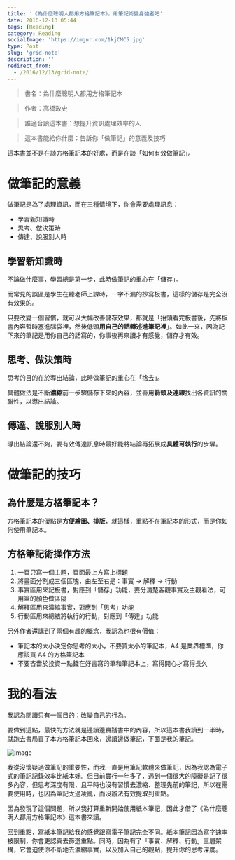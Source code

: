 ```yaml
---
title: '《為什麼聰明人都用方格筆記本》，用筆記術變身強者吧'
date: 2016-12-13 05:44
tags: [Reading]
category: Reading
socialImage: 'https://imgur.com/1kjCMC5.jpg'
type: Post
slug: 'grid-note'
description: ''
redirect_from:
  - /2016/12/13/grid-note/
---
```


> 書名：為什麼聰明人都用方格筆記本

> 作者：高橋政史

> 誰適合讀這本書：想提升資訊處理效率的人

> 這本書能給你什麼：告訴你「做筆記」的意義及技巧

這本書並不是在談方格筆記本的好處，而是在談「如何有效做筆記」。

# 做筆記的意義

做筆記是為了處理資訊，而在三種情境下，你會需要處理訊息：

- 學習新知識時
- 思考、做決策時
- 傳達、說服別人時

## 學習新知識時

不論做什麼事，學習總是第一步，此時做筆記的重心在「儲存」。

而常見的誤區是學生在聽老師上課時，一字不漏的抄寫板書，這樣的儲存是完全沒有效果的。

只要改變一個習慣，就可以大幅改善儲存效果，那就是「抬頭看完板書後，先將板書內容暫時塞進腦袋裡，然後低頭**用自己的話轉述進筆記裡**」。如此一來，因為記下來的筆記是用你自己的話寫的，你事後再來讀才有感覺，儲存才有效。

## 思考、做決策時

思考的目的在於導出結論，此時做筆記的重心在「捨去」。

具體做法是不斷**濃縮**前一步驟儲存下來的內容，並善用**箭頭及連線**找出各資訊的關聯性，以導出結論。

## 傳達、說服別人時

導出結論還不夠，要有效傳達訊息時最好能將結論再拓展成**具體可執行**的步驟。

# 做筆記的技巧

## 為什麼是方格筆記本？

方格筆記本的優點是**方便繪圖、排版**，就這樣，重點不在筆記本的形式，而是你如何使用筆記本。

## 方格筆記術操作方法

1. 一頁只寫一個主題，頁面最上方寫上標題
2. 將畫面分割成三個區塊，由左至右是：事實 → 解釋 → 行動
3. 事實區用來記板書，對應到「儲存」功能，要分清楚客觀事實及主觀看法，可用筆的顏色做區隔
4. 解釋區用來濃縮事實，對應到「思考」功能
5. 行動區用來總結將執行的行動，對應到「傳達」功能

另外作者還講到了兩個有趣的概念，我認為也很有價值：

- 筆記本的大小決定你思考的大小，不要買太小的筆記本，A4 是業界標準，你應該買 A4 的方格筆記本
- 不要吝嗇於投資一點錢在好書寫的筆和筆記本上，寫得開心才寫得長久

# 我的看法

我認為閱讀只有一個目的：改變自己的行為。

要做到這點，最快的方法就是邊讀邊實踐書中的內容，所以這本書我讀到一半時，就跑去書局買了本方格筆記本回來，邊讀邊做筆記，下面是我的筆記。

![image](https://imgur.com/eiwtub7.jpg)

我從沒懷疑過做筆記的重要性，而我一直是用筆記軟體來做筆記，因為我認為電子式的筆記記錄效率比紙本好。但目前實行一年多了，遇到一個很大的障礙是記了很多內容，但思考深度有限，且平時也沒有習慣去濃縮、整理先前的筆記，所以在需要使用時，也因為筆記太過凌亂，而沒辦法有效提取到重點。

因為發現了這個問題，所以我打算重新開始使用紙本筆記，因此才借了《為什麼聰明人都用方格筆記本》這本書來讀。

回到重點，寫紙本筆記給我的感覺跟寫電子筆記完全不同。紙本筆記因為寫字速率被限制，你會更認真去篩選重點。同時，因為有了「事實、解釋、行動」三層架構，它會迫使你不斷地去濃縮事實，以及加入自己的觀點，提升你的思考深度。
